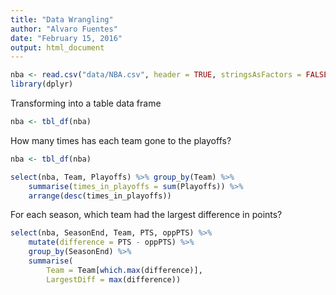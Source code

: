 ```yaml
---
title: "Data Wrangling"
author: "Alvaro Fuentes"
date: "February 15, 2016"
output: html_document
---
```



```r
nba <- read.csv("data/NBA.csv", header = TRUE, stringsAsFactors = FALSE)
library(dplyr)
```

Transforming into a table data frame

```r
nba <- tbl_df(nba)

```


How many times has each team gone to the playoffs?
```r
nba <- tbl_df(nba)

select(nba, Team, Playoffs) %>% group_by(Team) %>%
    summarise(times_in_playoffs = sum(Playoffs)) %>%
    arrange(desc(times_in_playoffs))

```

For each season, which team had the largest difference in points?

```r

select(nba, SeasonEnd, Team, PTS, oppPTS) %>% 
    mutate(difference = PTS - oppPTS) %>% 
    group_by(SeasonEnd) %>% 
    summarise(
        Team = Team[which.max(difference)], 
        LargestDiff = max(difference))

```
